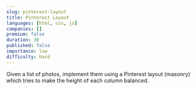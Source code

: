 ```yaml
---
slug: pinterest-layout
title: Pinterest Layout
languages: [html, css, js]
companies: []
premium: false
duration: 30
published: false
importance: low
difficulty: hard
---
```


Given a list of photos, implement them using a Pinterest layout (masonry) which tries to make the height of each column balanced.
